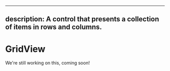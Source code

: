 
---
description: A control that presents a collection of items in rows and columns.
---

# GridView

We're still working on this, coming soon!
